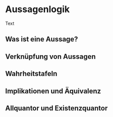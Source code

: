 # Aussagenlogik 

Text

## Was ist eine Aussage?

## Verknüpfung von Aussagen

## Wahrheitstafeln

## Implikationen und Äquivalenz

## Allquantor und Existenzquantor
